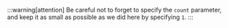 :::warning[attention]
Be careful not to forget to specify the `count` parameter, and keep it as small as possible as we did here by specifying `1`.
:::
